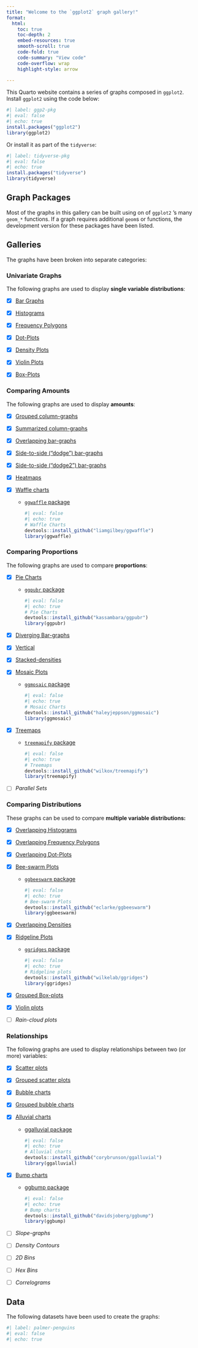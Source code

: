 ```yaml
---
title: "Welcome to the `ggplot2` graph gallery!"
format:
  html:
    toc: true
    toc-depth: 2
    embed-resources: true
    smooth-scroll: true
    code-fold: true
    code-summary: "View code"
    code-overflow: wrap
    highlight-style: arrow
    
---
```



This Quarto website contains a series of graphs composed in `ggplot2`. Install `ggplot2` using the code below:

```r
#| label: ggp2-pkg
#| eval: false
#| echo: true
install.packages("ggplot2")
library(ggplot2)
```

Or install it as part of the `tidyverse`:

```r
#| label: tidyverse-pkg
#| eval: false
#| echo: true
install.packages("tidyverse")
library(tidyverse)
```

## Graph Packages

Most of the graphs in this gallery can be built using on of `ggplot2` 's many `geom_*` functions. If a graph requires additional `geom`s or functions, the development version for these packages have been listed.

## Galleries

The graphs have been broken into separate categories:

### Univariate Graphs

The following graphs are used to display **single variable** **distributions**:

-   [x] [Bar Graphs](https://mjfrigaard.github.io/ggp2-gallery/univariate.html#bar-graphs)

-   [x] [Histograms](https://mjfrigaard.github.io/ggp2-gallery/univariate.html#histograms)

-   [x] [Frequency Polygons](https://mjfrigaard.github.io/ggp2-gallery/univariate.html#frequency-polygons)

-   [x] [Dot-Plots](https://mjfrigaard.github.io/ggp2-gallery/univariate.html#dot-plots)

-   [x] [Density Plots](https://mjfrigaard.github.io/ggp2-gallery/univariate.html#density-plots)

-   [x] [Violin Plots](https://mjfrigaard.github.io/ggp2-gallery/univariate.html#violin-plots)

-   [x] [Box-Plots](https://mjfrigaard.github.io/ggp2-gallery/univariate.html#box-plots)

### Comparing Amounts

The following graphs are used to display **amounts**:

-   [x] [Grouped column-graphs](https://mjfrigaard.github.io/ggp2-gallery/amounts.html#grouped-column-graphs)

-   [x] [Summarized column-graphs](https://mjfrigaard.github.io/ggp2-gallery/amounts.html#summarized-column-graphs)

-   [x] [Overlapping bar-graphs](https://mjfrigaard.github.io/ggp2-gallery/amounts.html#overlapping-bar-graphs)

-   [x] [Side-to-side ("dodge") bar-graphs](https://mjfrigaard.github.io/ggp2-gallery/amounts.html#side-to-side-bar-graphs)

-   [x] [Side-to-side ("dodge2") bar-graphs](https://mjfrigaard.github.io/ggp2-gallery/amounts.html#dodge2-bar-graphs)

-   [x] [Heatmaps](https://mjfrigaard.github.io/ggp2-gallery/amounts.html#heatmaps)

-   [x] [Waffle charts](https://mjfrigaard.github.io/ggp2-gallery/amounts.html#waffle-chart)

    -   [`ggwaffle` package](https://liamgilbey.github.io/ggwaffle/)

        ```r
        #| eval: false
        #| echo: true
        # Waffle Charts
        devtools::install_github("liamgilbey/ggwaffle")
        library(ggwaffle)
        ```

### Comparing Proportions

The following graphs are used to compare **proportions**:

-   [x] [Pie Charts](https://mjfrigaard.github.io/ggp2-gallery/proportions.html#pie-charts)

    -   [`ggpubr` package](https://rpkgs.datanovia.com/ggpubr/)

        ```r
        #| eval: false
        #| echo: true
        # Pie Charts 
        devtools::install_github("kassambara/ggpubr")
        library(ggpubr)
        ```

-   [x] [Diverging Bar-graphs](https://mjfrigaard.github.io/ggp2-gallery/proportions.html#diverging-bar-graphs)

  -   [x] [Vertical](https://mjfrigaard.github.io/ggp2-gallery/proportions.html#diverging-bar-graphs-vertical)

-   [x] [Stacked-densities](https://mjfrigaard.github.io/ggp2-gallery/proportions.html#stacked-or-filled-density-graphs)

-   [x] [Mosaic Plots](https://mjfrigaard.github.io/ggp2-gallery/proportions.html#mosaic-plot)

    -   [`ggmosaic` package](https://haleyjeppson.github.io/ggmosaic/)

        ```r
        #| eval: false
        #| echo: true
        # Mosaic Charts 
        devtools::install_github("haleyjeppson/ggmosaic")
        library(ggmosaic)
        ```

-   [x] [Treemaps](https://mjfrigaard.github.io/ggp2-gallery/proportions.html#treemaps)

    -   [`treemapify` package](https://wilkox.org/treemapify/)

        ```r
        #| eval: false
        #| echo: true
        # Treemaps
        devtools::install_github("wilkox/treemapify")
        library(treemapify)
        ```

-   [ ] *Parallel Sets*


### Comparing Distributions

These graphs can be used to compare **multiple variable distributions:**

-   [x] [Overlapping Histograms](https://mjfrigaard.github.io/ggp2-gallery/distributions.html#overlapping-histogram)

-   [x] [Overlapping Frequency Polygons](https://mjfrigaard.github.io/ggp2-gallery/distributions.html#overlapping-frequency-polygons)

-   [x] [Overlapping Dot-Plots](https://mjfrigaard.github.io/ggp2-gallery/distributions.html#overlapping-dot-plots)

-   [x] [Bee-swarm Plots](https://mjfrigaard.github.io/ggp2-gallery/distributions.html#bee-swarm-plots)

    -   [`ggbeeswarm` package](https://github.com/eclarke/ggbeeswarm)

        ```r
        #| eval: false
        #| echo: true
        # Bee-swarm Plots
        devtools::install_github("eclarke/ggbeeswarm")
        library(ggbeeswarm)
        ```

-   [x] [Overlapping Densities](https://mjfrigaard.github.io/ggp2-gallery/distributions.html#overlapping-or-stacked-density-plots)

-   [x] [Ridgeline Plots](https://mjfrigaard.github.io/ggp2-gallery/distributions.html#ridgeline-plots)

    -   [`ggridges` package](https://wilkelab.org/ggridges/)

        ```r
        #| eval: false
        #| echo: true
        # Ridgeline plots 
        devtools::install_github("wilkelab/ggridges")
        library(ggridges)
        ```

-   [x] [Grouped Box-plots](https://mjfrigaard.github.io/ggp2-gallery/distributions.html#grouped-box-plots)

-   [x] [Violin plots](https://mjfrigaard.github.io/ggp2-gallery/distributions.html#grouped-violin-plots)

-   [ ] *Rain-cloud plots*



### Relationships

The following graphs are used to display relationships between two (or more) variables:

-   [x] [Scatter plots](https://mjfrigaard.github.io/ggp2-gallery/relationships.html#scatter-plot)

-   [x] [Grouped scatter plots](https://mjfrigaard.github.io/ggp2-gallery/relationships.html#grouped-scatter-plot)

-   [x] [Bubble charts](https://mjfrigaard.github.io/ggp2-gallery/relationships.html#bubble-chart)

-   [x] [Grouped bubble charts](https://mjfrigaard.github.io/ggp2-gallery/relationships.html#grouped-bubble-chart)

-   [x] [Alluvial charts](https://mjfrigaard.github.io/ggp2-gallery/relationships.html#alluvial-graphs)

    -   [ggalluvial package](https://corybrunson.github.io/ggalluvial/)

        ```r
        #| eval: false
        #| echo: true
        # Alluvial charts
        devtools::install_github("corybrunson/ggalluvial")
        library(ggalluvial)
        ```

-   [x] [Bump charts](https://mjfrigaard.github.io/ggp2-gallery/relationships.html#bump-chart)

    -   [ggbump package](https://github.com/davidsjoberg/ggbump)

        ```r
        #| eval: false
        #| echo: true
        # Bump charts
        devtools::install_github("davidsjoberg/ggbump")
        library(ggbump)
        ```

-   [ ] *Slope-graphs*

-   [ ] *Density Contours*

-   [ ] *2D Bins*

-   [ ] *Hex Bins*

-   [ ] *Correlograms*

## Data

The following datasets have been used to create the graphs:

```r
#| label: palmer-penguins
#| eval: false
#| echo: true

```
